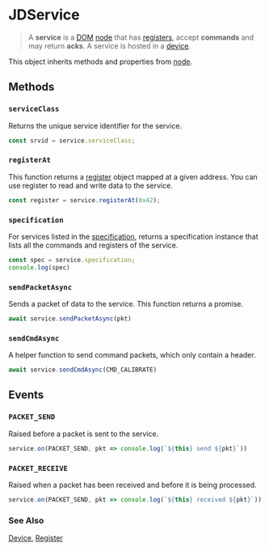 
# JDService

> A **service** is a [DOM](/clients/web/dom) [node](/clients/web/dom/node)
that has [registers](/clients/web/dom/register), accept **commands**
and may return **acks**. A service is hosted in a [device](/clients/web/dom/device).

<DeviceList />

This object inherits methods and properties from [node](/clients/web/dom/node).

## Methods

### ``serviceClass``

Returns the unique service identifier for the service.

```typescript
const srvid = service.serviceClass;
```

### ``registerAt``

This function returns a [register](/clients/web/dom/register) object mapped at a given address.
You can use register to read and write data to the service.

```typescript
const register = service.registerAt(0x42);
```

### ``specification``

For services listed in the [specification](/services), returns a specification instance 
that lists all the commands and registers of the service.

```typescript
const spec = service.specification;
console.log(spec)
```

### ``sendPacketAsync``

Sends a packet of data to the service. This function returns a promise.

```typescript
await service.sendPacketAsync(pkt)
```

### ``sendCmdAsync``

A helper function to send command packets, which only contain a header.

```typescript
await service.sendCmdAsync(CMD_CALIBRATE)
```

## Events

### ``PACKET_SEND``

Raised before a packet is sent to the service.

```typescript
service.on(PACKET_SEND, pkt => console.log(`${this} send ${pkt}`))
```

### ``PACKET_RECEIVE``

Raised when a packet has been received and before it is being processed.

```typescript
service.on(PACKET_SEND, pkt => console.log(`${this} received ${pkt}`))
```

### See Also

[Device](/clients/web/dom/device), [Register](/clients/web/dom/register)